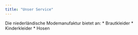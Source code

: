 ```yaml
---
title: "Unser Service"
---
```


Die niederländische Modemanufaktur bietet an:
* Brautkleider
* Kinderkleider
* Hosen
